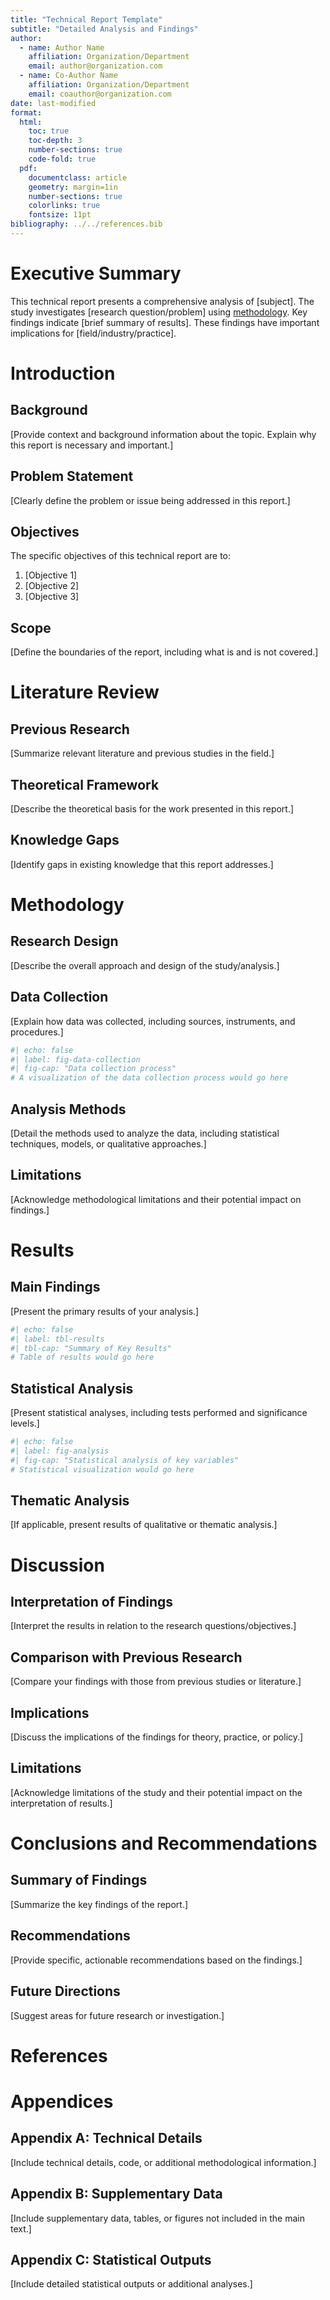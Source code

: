 ```yaml
---
title: "Technical Report Template"
subtitle: "Detailed Analysis and Findings"
author:
  - name: Author Name
    affiliation: Organization/Department
    email: author@organization.com
  - name: Co-Author Name
    affiliation: Organization/Department
    email: coauthor@organization.com
date: last-modified
format:
  html:
    toc: true
    toc-depth: 3
    number-sections: true
    code-fold: true
  pdf:
    documentclass: article
    geometry: margin=1in
    number-sections: true
    colorlinks: true
    fontsize: 11pt
bibliography: ../../references.bib
---
```


# Executive Summary

This technical report presents a comprehensive analysis of [subject]. The study investigates [research question/problem] using [methodology]. Key findings indicate [brief summary of results]. These findings have important implications for [field/industry/practice].

# Introduction

## Background

[Provide context and background information about the topic. Explain why this report is necessary and important.]

## Problem Statement

[Clearly define the problem or issue being addressed in this report.]

## Objectives

The specific objectives of this technical report are to:

1. [Objective 1]
2. [Objective 2]
3. [Objective 3]

## Scope

[Define the boundaries of the report, including what is and is not covered.]

# Literature Review

## Previous Research

[Summarize relevant literature and previous studies in the field.]

## Theoretical Framework

[Describe the theoretical basis for the work presented in this report.]

## Knowledge Gaps

[Identify gaps in existing knowledge that this report addresses.]

# Methodology

## Research Design

[Describe the overall approach and design of the study/analysis.]

## Data Collection

[Explain how data was collected, including sources, instruments, and procedures.]

```r
#| echo: false
#| label: fig-data-collection
#| fig-cap: "Data collection process"
# A visualization of the data collection process would go here
```

## Analysis Methods

[Detail the methods used to analyze the data, including statistical techniques, models, or qualitative approaches.]

## Limitations

[Acknowledge methodological limitations and their potential impact on findings.]

# Results

## Main Findings

[Present the primary results of your analysis.]

```r
#| echo: false
#| label: tbl-results
#| tbl-cap: "Summary of Key Results"
# Table of results would go here
```

## Statistical Analysis

[Present statistical analyses, including tests performed and significance levels.]

```r
#| echo: false
#| label: fig-analysis
#| fig-cap: "Statistical analysis of key variables"
# Statistical visualization would go here
```

## Thematic Analysis

[If applicable, present results of qualitative or thematic analysis.]

# Discussion

## Interpretation of Findings

[Interpret the results in relation to the research questions/objectives.]

## Comparison with Previous Research

[Compare your findings with those from previous studies or literature.]

## Implications

[Discuss the implications of the findings for theory, practice, or policy.]

## Limitations

[Acknowledge limitations of the study and their potential impact on the interpretation of results.]

# Conclusions and Recommendations

## Summary of Findings

[Summarize the key findings of the report.]

## Recommendations

[Provide specific, actionable recommendations based on the findings.]

## Future Directions

[Suggest areas for future research or investigation.]

# References

::: {#refs}
:::

# Appendices

## Appendix A: Technical Details

[Include technical details, code, or additional methodological information.]

## Appendix B: Supplementary Data

[Include supplementary data, tables, or figures not included in the main text.]

## Appendix C: Statistical Outputs

[Include detailed statistical outputs or additional analyses.]
